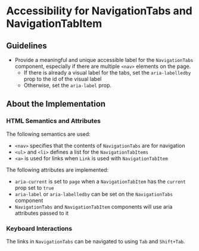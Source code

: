 
<Meta title="Packages / Tabs / NavigationTabs / Accessibility" />

# Accessibility for NavigationTabs and NavigationTabItem

## Guidelines

- Provide a meaningful and unique accessible label for the `NavigationTabs`
component, especially if there are multiple `<nav>` elements on the page.
    - If there is already a visual label for the tabs, set the `aria-labelledby`
    prop to the id of the visual label
    - Otherwise, set the `aria-label` prop.

## About the Implementation

### HTML Semantics and Attributes

The following semantics are used:
- `<nav>` specifies that the contents of `NavigationTabs` are for navigation
- `<ul>` and `<li>` defines a list for the `NavigationTabItems`
- `<a>` is used for links when `Link` is used with `NavigationTabItem`

The following attributes are implemented:
- `aria-current` is set to `page` when a `NavigationTabItem` has the `current`
prop set to `true`
- `aria-label` or `aria-labelledby` can be set on the `NavigationTabs` component
- `NavigationTabs` and `NavigationTabItem` components will use aria attributes
passed to it

### Keyboard Interactions

The links in `NavigationTabs` can be navigated to using `Tab` and `Shift+Tab`.
